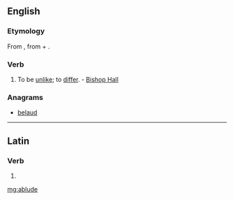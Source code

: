 ==English==

===Etymology===
From {{etyl|la|en}} {{term|abludo|ablūdō|differ from|lang=la}}, from {{term|ab||from|lang=la}} + {{term|ludo|lūdō|play; trick|lang=la}}.

===Verb===
{{en-verb|ablud|es}}

# {{obsolete}} To be [[unlike]]; to [[differ]]. - [[Bishop Hall]]

===Anagrams===
* [[belaud#English|belaud]]

----

==Latin==

===Verb===
{{la-verb-form|ablūde}}

# {{conjugation of|abludo|ablūdō|2|s|pres|act|imp|lang=la}}

[[mg:ablude]]